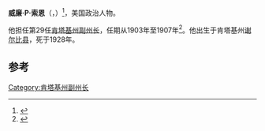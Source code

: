 '''威廉·P·索恩'''（{{lang|en|'''William Pryor Thorne'''}}，{{bd|1845年|3月5日|1928年|5月28日}}）<ref>{{cite news | url=http://select.nytimes.com/gst/abstract.html?res=F10A15F73C58127A93CBAB178ED85F4C8285F9 | work=The New York Times | title=WILLIAM P. THORNE DROPS DEAD AT 84; Kentucky's Ex-Lieutenant Governor--Claimed Authorship of Teapot Dome Bill | date=May 29, 1928 | accessdate=2016-02-18 | archive-date=2012-11-06 | archive-url=https://web.archive.org/web/20121106183945/http://select.nytimes.com/gst/abstract.html?res=F10A15F73C58127A93CBAB178ED85F4C8285F9 | dead-url=no }}</ref>，美国政治人物。

他担任第29任[[肯塔基州副州长|肯塔基州副州长]]，任期从1903年至1907年<ref>{{cite web |url=http://politicalgraveyard.com/bio/thone-thornley.html |title=Index to Politicians: Thomssen to Thornley |publisher=The Political Graveyard |accessdate=2007-03-06 |archive-date=2018-02-27 |archive-url=https://web.archive.org/web/20180227140027/http://politicalgraveyard.com/bio/thone-thornley.html |dead-url=no }}</ref>。他出生于肯塔基州[[谢尔比县_(肯塔基州)|谢尔比县]]，死于1928年。

==参考==
{{Reflist}}
{{s-start}}
{{s-off}}
{{succession box|title=[[肯塔基州副州长|肯塔基州副州长]]|before=[[J·C·W·贝克汉姆|J·C·W·贝克汉姆]]|after=[[威廉·霍普金森·考克斯|威廉·霍普金森·考克斯]]|years=1903–1907}}
{{s-end}}
{{肯塔基州副州长}}
{{DEFAULTSORT:Thorne, William P.}}

[[Category:肯塔基州副州长|Category:肯塔基州副州长]]